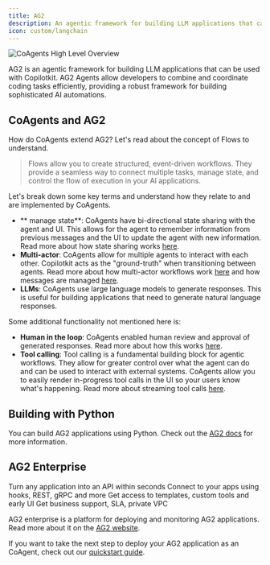 ```yaml
---
title: AG2
description: An agentic framework for building LLM applications that can be used with Copilotkit.
icon: custom/langchain
---
```


<Frame>
  <img
    src="/images/coagents/coagents-highlevel-overview.png"
    alt="CoAgents High Level Overview"
    className="mb-10"
  />
</Frame>

AG2 is an agentic framework for building LLM applications that can be used with Copilotkit. AG2 Agents allow developers
to combine and coordinate coding tasks efficiently, providing a robust framework for building sophisticated AI automations.

## CoAgents and AG2

How do CoAgents extend AG2? Let's read about the concept of Flows to understand.

> Flows allow you to create structured, event-driven workflows. They provide a seamless way to connect multiple tasks, manage state, and control the flow of execution in your AI applications.

Let's break down some key terms and understand how they relate to and are implemented by CoAgents.

- ** manage state**: CoAgents have bi-directional state sharing with the agent and UI. This allows for the agent to remember
  information from previous messages and the UI to update the agent with new information. Read more about how state sharing works
  [here](/ag2/shared-state).
- **Multi-actor**: CoAgents allow for multiple agents to interact with each other. Copilotkit acts as the "ground-truth"
  when transitioning between agents. Read more about how multi-actor workflows work [here](/ag2/multi-agent-flows)
  and how messages are managed [here](/ag2/concepts/message-management).
- **LLMs**: CoAgents use large language models to generate responses. This is useful for building applications that need to
  generate natural language responses.

Some additional functionality not mentioned here is:

- **Human in the loop**: CoAgents enabled human review and approval of generated responses. Read more about how this works
  [here](/ag2/human-in-the-loop).
- **Tool calling**: Tool calling is a fundamental building block for agentic workflows. They allow for greater control over what
  the agent can do and can be used to interact with external systems. CoAgents allow you to easily render in-progress
  tool calls in the UI so your users know what's happening. Read more about streaming tool calls [here](/ag2/shared-state/predictive-state-updates).

## Building with Python

You can build AG2 applications using Python. Check out the [AG2 docs](https://docs.ag2.ai/introduction) for more information.

## AG2 Enterprise

Turn any application into an API within seconds
Connect to your apps using hooks, REST, gRPC and more
Get access to templates, custom tools and early UI
Get business support, SLA, private VPC

AG2 enterprise is a platform for deploying and monitoring AG2 applications. Read more about it on the
[AG2 website](https://www.ag2.ai/enterprise).

If you want to take the next step to deploy your AG2 application as an CoAgent, check out our [quickstart guide](/ag2/quickstart/your-framework). 